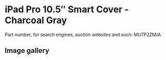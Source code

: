 
# iPad Pro 10.5″ Smart Cover - Charcoal Gray

Part number, for search engines, auction websites and such: MU7P2ZM/A

## Image gallery

<div style={{ width: "768px" }}>
  <GalleryComponent
    images={[
      {
        original: "/everysource/MU7P2.webp",
        thumbnail: "/everypreview/MU7P2.webp",
      }
    ]}
  />
</div>